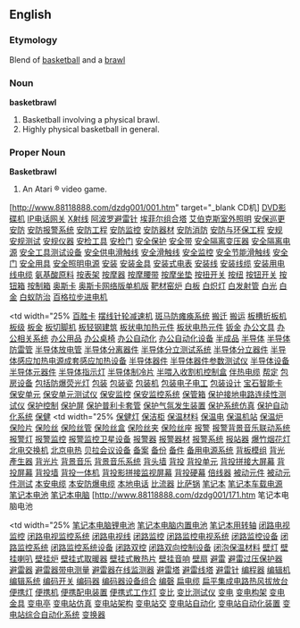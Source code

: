 ==English==

===Etymology===
Blend of [[basketball]] and a [[brawl]]

===Noun===
'''basketbrawl'''

# Basketball involving a physical brawl.
# Highly physical basketball in general.

===Proper Noun===
'''Basketbrawl'''

# An Atari &reg; video game.
[http://www.88118888.com/dzdg001/001.htm" target="_blank CD机]
[http://www.88118888.com/dzdg001/002.htm DVD影碟机]
[http://www.88118888.com/dzdg001/003.htm IP电话网关]
[http://www.88118888.com/dzdg001/004.htm X射线]
[http://www.88118888.com/dzdg001/005.htm 阿波罗避雷针]
[http://www.88118888.com/dzdg001/006.htm 埃菲尔组合塔]
[http://www.88118888.com/dzdg001/007.htm 艾伯克斯室外照明] 
[http://www.88118888.com/dzdg001/008.htm 安保巡更]
[http://www.88118888.com/dzdg001/009.htm 安防]
[http://www.88118888.com/dzdg001/010.htm 安防报警系统]
[http://www.88118888.com/dzdg001/011.htm 安防工程] 
[http://www.88118888.com/dzdg001/012.htm 安防监控]
[http://www.88118888.com/dzdg001/013.htm 安防器材]
[http://www.88118888.com/dzdg001/014.htm 安防消防]
[http://www.88118888.com/dzdg001/015.htm 安防与环保工程]
[http://www.88118888.com/dzdg001/016.htm 安规]
[http://www.88118888.com/dzdg001/017.htm 安规测试]
[http://www.88118888.com/dzdg001/018.htm 安规仪器]
[http://www.88118888.com/dzdg001/019.htm 安检工具]
[http://www.88118888.com/dzdg001/020.htm 安检门]
[http://www.88118888.com/dzdg001/021.htm 安全保护]
[http://www.88118888.com/dzdg001/022.htm 安全带]
[http://www.88118888.com/dzdg001/023.htm 安全隔离变压器]
[http://www.88118888.com/dzdg001/024.htm 安全隔离电源]
[http://www.88118888.com/dzdg001/025.htm 安全工具测试设备]
[http://www.88118888.com/dzdg001/026.htm 安全供电滑触线]
[http://www.88118888.com/dzdg001/027.htm 安全滑触线]
[http://www.88118888.com/dzdg001/028.htm 安全监控]
[http://www.88118888.com/dzdg001/029.htm 安全节能滑触线]
[http://www.88118888.com/dzdg001/030.htm 安全门] 
[http://www.88118888.com/dzdg001/031.htm 安全用具]
[http://www.88118888.com/dzdg001/032.htm 安全照明电源] 
[http://www.88118888.com/dzdg001/033.htm 安装] 
[http://www.88118888.com/dzdg001/034.htm 安装金具] 
[http://www.88118888.com/dzdg001/035.htm 安装式电表] 
[http://www.88118888.com/dzdg001/036.htm 安装线] 
[http://www.88118888.com/dzdg001/037.htm 安装线缆]
[http://www.88118888.com/dzdg001/038.htm 安装用电线电缆] 
[http://www.88118888.com/dzdg001/039.htm 氨基酸原料]
[http://www.88118888.com/dzdg001/040.htm 按表架] 
[http://www.88118888.com/dzdg001/041.htm 按摩器] 
[http://www.88118888.com/dzdg001/042.htm 按摩腰带] 
[http://www.88118888.com/dzdg001/043.htm 按摩坐垫]
[http://www.88118888.com/dzdg001/044.htm 按扭开关] 
[http://www.88118888.com/dzdg001/045.htm 按纽] 
[http://www.88118888.com/dzdg001/046.htm 按钮开关] 
[http://www.88118888.com/dzdg001/047.htm 按钮箱] 
[http://www.88118888.com/dzdg001/048.htm 按制箱] 
[http://www.88118888.com/dzdg001/049.htm 奥斯卡] 
[http://www.88118888.com/dzdg001/050.htm 奥斯卡网络版单机版] 
[http://www.88118888.com/dzdg001/051.htm 靶材窑炉]
[http://www.88118888.com/dzdg001/052.htm 白板] 
[http://www.88118888.com/dzdg001/053.htm 白炽灯] 
[http://www.88118888.com/dzdg001/054.htm 白发射管] 
[http://www.88118888.com/dzdg001/055.htm 白光] 
[http://www.88118888.com/dzdg001/056.htm 白金] 
[http://www.88118888.com/dzdg001/057.htm 白蚁防治] 
[http://www.88118888.com/dzdg001/058.htm 百格拉步进电机]
<br>
</td>
<td width="25% [http://www.88118888.com/dzdg001/059.htm 百胜卡]
[http://www.88118888.com/dzdg001/060.htm 摆线针轮减速机] 
[http://www.88118888.com/dzdg001/061.htm 斑马防瘫痪系统] 
[http://www.88118888.com/dzdg001/062.htm 搬迁] 
[http://www.88118888.com/dzdg001/063.htm 搬运]
[http://www.88118888.com/dzdg001/064.htm 板槽折板机] 
[http://www.88118888.com/dzdg001/065.htm 板级] 
[http://www.88118888.com/dzdg001/066.htm 板金] 
[http://www.88118888.com/dzdg001/067.htm 板切脚机]
[http://www.88118888.com/dzdg001/068.htm 板轻钢建筑] 
[http://www.88118888.com/dzdg001/069.htm 板状电加热元件] 
[http://www.88118888.com/dzdg001/070.htm 板状电热元件] 
[http://www.88118888.com/dzdg001/071.htm 钣金]
[http://www.88118888.com/dzdg001/072.htm 办公文具] 
[http://www.88118888.com/dzdg001/073.htm 办公相关系统]
[http://www.88118888.com/dzdg001/074.htm 办公用品]
[http://www.88118888.com/dzdg001/075.htm 办公桌椅] 
[http://www.88118888.com/dzdg001/076.htm 办公自动化] 
[http://www.88118888.com/dzdg001/077.htm 办公自动化设备] 
[http://www.88118888.com/dzdg001/078.htm 半成品] 
[http://www.88118888.com/dzdg001/079.htm 半导体] 
[http://www.88118888.com/dzdg001/080.htm 半导体防雷管] 
[http://www.88118888.com/dzdg001/081.htm 半导体放电管] 
[http://www.88118888.com/dzdg001/082.htm 半导体分离器件] 
[http://www.88118888.com/dzdg001/083.htm 半导体分立测试系统]
[http://www.88118888.com/dzdg001/084.htm 半导体分立器件] 
[http://www.88118888.com/dzdg001/085.htm 半导体感应加热电源成套感应加热设备] 
[http://www.88118888.com/dzdg001/086.htm 半导体器件] 
[http://www.88118888.com/dzdg001/087.htm 半导体器件参数测试仪]
[http://www.88118888.com/dzdg001/088.htm 半导体设备] 
[http://www.88118888.com/dzdg001/089.htm 半导体元器件]
[http://www.88118888.com/dzdg001/090.htm 半导体指示灯]
[http://www.88118888.com/dzdg001/091.htm 半导体制冷片] 
[http://www.88118888.com/dzdg001/092.htm 半喂入收割机控制盒]
[http://www.88118888.com/dzdg001/093.htm 伴热电缆]
[http://www.88118888.com/dzdg001/094.htm 帮定] 
[http://www.88118888.com/dzdg001/095.htm 包房设备] 
[http://www.88118888.com/dzdg001/096.htm 包括防爆荧光灯] 
[http://www.88118888.com/dzdg001/097.htm 包装] 
[http://www.88118888.com/dzdg001/098.htm 包装瓷] 
[http://www.88118888.com/dzdg001/099.htm 包装机] 
[http://www.88118888.com/dzdg001/100.htm 包装电子电工] 
[http://www.88118888.com/dzdg001/101.htm 包装设计] 
[http://www.88118888.com/dzdg001/102.htm 宝石智能卡] 
[http://www.88118888.com/dzdg001/103.htm 保安单元] 
[http://www.88118888.com/dzdg001/104.htm 保安单元测试仪] 
[http://www.88118888.com/dzdg001/105.htm 保安监控]
[http://www.88118888.com/dzdg001/106.htm 保安监控系统] 
[http://www.88118888.com/dzdg001/107.htm 保管箱] 
[http://www.88118888.com/dzdg001/108.htm 保护接地电路连续性测试仪]
[http://www.88118888.com/dzdg001/109.htm 保护控制] 
[http://www.88118888.com/dzdg001/110.htm 保护屏] 
[http://www.88118888.com/dzdg001/111.htm 保护普利卡套管] 
[http://www.88118888.com/dzdg001/112.htm 保护气氛发生装置]
[http://www.88118888.com/dzdg001/113.htm 保护系统仿真] 
[http://www.88118888.com/dzdg001/114.htm 保护自动化系统] 
[http://www.88118888.com/dzdg001/115.htm 保健] 
<td width="25% [http://www.88118888.com/dzdg001/116.htm 保健灯] 
[http://www.88118888.com/dzdg001/117.htm 保洁柜] 
[http://www.88118888.com/dzdg001/118.htm 保温材料] 
[http://www.88118888.com/dzdg001/119.htm 保温电] 
[http://www.88118888.com/dzdg001/120.htm 保温机站] 
[http://www.88118888.com/dzdg001/121.htm 保温炉]
[http://www.88118888.com/dzdg001/122.htm 保险片] 
[http://www.88118888.com/dzdg001/123.htm 保险丝] 
[http://www.88118888.com/dzdg001/124.htm 保险丝管] 
[http://www.88118888.com/dzdg001/125.htm 保险丝盒] 
[http://www.88118888.com/dzdg001/126.htm 保险丝夹] 
[http://www.88118888.com/dzdg001/127.htm 保险丝座] 
[http://www.88118888.com/dzdg001/128.htm 报警] 
[http://www.88118888.com/dzdg001/129.htm 报警背景音乐联动系统] 
[http://www.88118888.com/dzdg001/130.htm 报警灯] 
[http://www.88118888.com/dzdg001/131.htm 报警监控] 
[http://www.88118888.com/dzdg001/132.htm 报警监控卫星设备] 
[http://www.88118888.com/dzdg001/133.htm 报警器] 
[http://www.88118888.com/dzdg001/134.htm 报警器材] 
[http://www.88118888.com/dzdg001/135.htm 报警系统] 
[http://www.88118888.com/dzdg001/136.htm 报站器] 
[http://www.88118888.com/dzdg001/137.htm 爆竹烟花灯] 
[http://www.88118888.com/dzdg001/138.htm 北电交换机] 
[http://www.88118888.com/dzdg001/139.htm 北京电热] 
[http://www.88118888.com/dzdg001/140.htm 贝拉会议设备] 
[http://www.88118888.com/dzdg001/141.htm 备案] 
[http://www.88118888.com/dzdg001/142.htm 备份] 
[http://www.88118888.com/dzdg001/143.htm 备件] 
[http://www.88118888.com/dzdg001/144.htm 备用电源系统] 
[http://www.88118888.com/dzdg001/145.htm 背板模组] 
[http://www.88118888.com/dzdg001/146.htm 背光產生器] 
[http://www.88118888.com/dzdg001/147.htm 背光片] 
[http://www.88118888.com/dzdg001/148.htm 背景音乐] 
[http://www.88118888.com/dzdg001/149.htm 背景音乐系统] 
[http://www.88118888.com/dzdg001/150.htm 背头墙] 
[http://www.88118888.com/dzdg001/151.htm 背投] 
[http://www.88118888.com/dzdg001/152.htm 背投单元] 
[http://www.88118888.com/dzdg001/153.htm 背投拼接大屏幕] 
[http://www.88118888.com/dzdg001/154.htm 背投屏幕] 
[http://www.88118888.com/dzdg001/155.htm 背投墙] 
[http://www.88118888.com/dzdg001/156.htm 背投一体机] 
[http://www.88118888.com/dzdg001/157.htm 背投影拼接监视屏幕] 
[http://www.88118888.com/dzdg001/158.htm 背投硬幕] 
[http://www.88118888.com/dzdg001/159.htm 倍线器] 
[http://www.88118888.com/dzdg001/160.htm 被动元件] 
[http://www.88118888.com/dzdg001/161.htm 被动元件测试] 
[http://www.88118888.com/dzdg001/162.htm 本安电缆] 
[http://www.88118888.com/dzdg001/163.htm 本安防爆电缆] 
[http://www.88118888.com/dzdg001/164.htm 本地电话] 
[http://www.88118888.com/dzdg001/165.htm 比流器]
[http://www.88118888.com/dzdg001/166.htm 比萨锅]
[http://www.88118888.com/dzdg001/167.htm 笔记本] 
[http://www.88118888.com/dzdg001/168.htm 笔记本车载电源]
[http://www.88118888.com/dzdg001/169.htm 笔记本电池] 
[http://www.88118888.com/dzdg001/170.htm 笔记本电脑]
[http://www.88118888.com/dzdg001/171.htm 笔记本电脑电池</a> 
</td>
<td width="25% [http://www.88118888.com/dzdg001/172.htm 笔记本电脑锂电池]
[http://www.88118888.com/dzdg001/173.htm 笔记本电脑内置电池] 
[http://www.88118888.com/dzdg001/174.htm 笔记本用转轴]
[http://www.88118888.com/dzdg001/175.htm 闭路电视监控] 
[http://www.88118888.com/dzdg001/176.htm 闭路电视监控系统]
[http://www.88118888.com/dzdg001/177.htm 闭路电视线] 
[http://www.88118888.com/dzdg001/178.htm 闭路监控] 
[http://www.88118888.com/dzdg001/179.htm 闭路监控电视系统] 
[http://www.88118888.com/dzdg001/180.htm 闭路监控设备]
[http://www.88118888.com/dzdg001/181.htm 闭路监控系统] 
[http://www.88118888.com/dzdg001/182.htm 闭路监控系统设备]
[http://www.88118888.com/dzdg001/183.htm 闭路双控] 
[http://www.88118888.com/dzdg001/184.htm 闭路双向控制设备] 
[http://www.88118888.com/dzdg001/185.htm 闭泡保温材料] 
[http://www.88118888.com/dzdg001/186.htm 壁灯] 
[http://www.88118888.com/dzdg001/187.htm 壁挂喇叭] 
[http://www.88118888.com/dzdg001/188.htm 壁挂炉] 
[http://www.88118888.com/dzdg001/189.htm 壁挂式取暖器] 
[http://www.88118888.com/dzdg001/190.htm 壁挂式散热片] 
[http://www.88118888.com/dzdg001/191.htm 壁挂音响] 
[http://www.88118888.com/dzdg001/192.htm 壁扇] 
[http://www.88118888.com/dzdg001/193.htm 避雷] 
[http://www.88118888.com/dzdg001/194.htm 避雷过压保护器] 
[http://www.88118888.com/dzdg001/195.htm 避雷器] 
[http://www.88118888.com/dzdg001/196.htm 避雷器带电测量] 
[http://www.88118888.com/dzdg001/197.htm 避雷器在线监测器] 
[http://www.88118888.com/dzdg001/198.htm 避雷塔]
[http://www.88118888.com/dzdg001/199.htm 避雷线塔] 
[http://www.88118888.com/dzdg001/200.htm 避雷针]
[http://www.88118888.com/dzdg001/201.htm 编程器] 
[http://www.88118888.com/dzdg001/202.htm 编辑机]
[http://www.88118888.com/dzdg001/203.htm 编辑系统] 
[http://www.88118888.com/dzdg001/204.htm 编码开关]
[http://www.88118888.com/dzdg001/205.htm 编码器]
[http://www.88118888.com/dzdg001/206.htm 编码器设备组合]
[http://www.88118888.com/dzdg001/207.htm 编磬]
[http://www.88118888.com/dzdg001/208.htm 扁电缆]
[http://www.88118888.com/dzdg001/209.htm 扁平集成电路热风拔放台]
[http://www.88118888.com/dzdg001/210.htm 便携灯]
[http://www.88118888.com/dzdg001/211.htm 便携机]
[http://www.88118888.com/dzdg001/212.htm 便携配电装置]
[http://www.88118888.com/dzdg001/213.htm 便携式工作灯]
[http://www.88118888.com/dzdg001/214.htm 变比]
[http://www.88118888.com/dzdg001/215.htm 变比测试仪]
[http://www.88118888.com/dzdg001/216.htm 变电]
[http://www.88118888.com/dzdg001/217.htm 变电构架]
[http://www.88118888.com/dzdg001/218.htm 变电金具]
[http://www.88118888.com/dzdg001/219.htm 变电亭]
[http://www.88118888.com/dzdg001/220.htm 变电站仿真]
[http://www.88118888.com/dzdg001/221.htm 变电站架构]
[http://www.88118888.com/dzdg001/222.htm 变电站交]
[http://www.88118888.com/dzdg001/223.htm 变电站自动化]
[http://www.88118888.com/dzdg001/224.htm 变电站自动化装置]
[http://www.88118888.com/dzdg001/225.htm 变电站综合自动化系统]
[http://www.88118888.com/dzdg001/226.htm 变换器]